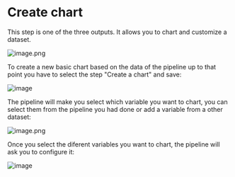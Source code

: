 # Create chart

This step is one of the three outputs. It allows you to chart and customize a dataset.

![image.png](https://alphacast-images.s3.us-west-2.amazonaws.com/next-s3-uploads/6b381b0b-2a1c-4230-adab-b65c1c4147e8/image.png)

To create a new basic chart based on the data of the pipeline up to that point you have to select the step "Create a chart" and save:

![image](https://user-images.githubusercontent.com/106676128/220729506-fcf10307-86b5-4018-93ae-230a84397217.png)

The pipeline will make you select which variable you want to chart, you can select them from the pipeline you had done or add a variable from a other dataset:

![image.png](https://alphacast-images.s3.us-west-2.amazonaws.com/next-s3-uploads/4ebcc0d0-f904-4699-bca6-1a1728fd28a2/image.png)

Once you select the diferent variables you want to chart, the pipeline will ask you to configure it:

![image](https://user-images.githubusercontent.com/106676128/220733324-6d0ddb8f-3c4e-414a-a407-a46cac5f2396.png)



